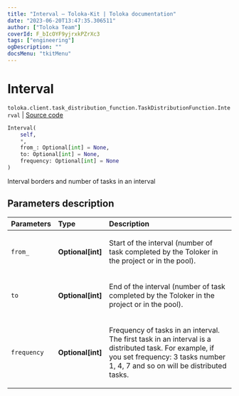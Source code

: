 ```yaml
---
title: "Interval — Toloka-Kit | Toloka documentation"
date: "2023-06-20T13:47:35.306511"
author: ["Toloka Team"]
coverId: F_bIcOYF9yjrxkPZrXc3
tags: ["engineering"]
ogDescription: ""
docsMenu: "tkitMenu"
---
```


# Interval

`toloka.client.task_distribution_function.TaskDistributionFunction.Interval` | [Source code](https://github.com/Toloka/toloka-kit/blob/v1.2.0/src/client/task_distribution_function.py#L36)

```python
Interval(
    self,
    *,
    from_: Optional[int] = None,
    to: Optional[int] = None,
    frequency: Optional[int] = None
)
```

Interval borders and number of tasks in an interval

## Parameters description

| Parameters | Type | Description |
| :----------| :----| :-----------|
`from_`|**Optional\[int\]**|<p>Start of the interval (number of task completed by the Toloker in the project or in the pool).</p>
`to`|**Optional\[int\]**|<p>End of the interval (number of task completed by the Toloker in the project or in the pool).</p>
`frequency`|**Optional\[int\]**|<p>Frequency of tasks in an interval. The first task in an interval is a distributed task. For example, if you set frequency: 3 tasks number 1, 4, 7 and so on will be distributed tasks.</p>